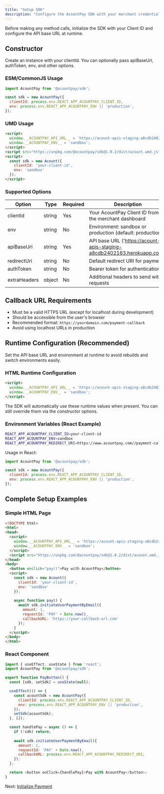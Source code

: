 ```yaml
---
title: "Setup SDK"
description: "Configure the AcountPay SDK with your merchant credentials"
---
```


Before making any method calls, initialize the SDK with your Client ID and configure the API base URL at runtime.

## Constructor

Create an instance with your clientId. You can optionally pass apiBaseUrl, authToken, env, and other options.

### ESM/CommonJS Usage

```javascript
import AcountPay from '@acountpay/sdk';

const sdk = new AcountPay({
  clientId: process.env.REACT_APP_ACOUNTPAY_CLIENT_ID,
  env: process.env.REACT_APP_ACOUNTPAY_ENV || 'production',
});
```

### UMD Usage

```html
<script>
  window.__ACOUNTPAY_API_URL__ = 'https://acount-apis-staging-a8cdb2402163.herokuapp.com';
  window.__ACOUNTPAY_ENV__ = 'sandbox';
</script>
<script src="https://unpkg.com/@acountpay/sdk@1.0.2/dist/acount.umd.js"></script>
<script>
  const sdk = new Acount({
    clientId: 'your-client-id',
    env: 'sandbox'
  });
</script>
```

### Supported Options

| Option       | Type   | Required | Description                                                             |
| ------------ | ------ | -------- | ----------------------------------------------------------------------- |
| clientId     | string | Yes      | Your AcountPay Client ID from the merchant dashboard                    |
| env          | string | No       | Environment: sandbox or production (default: production)                |
| apiBaseUrl   | string | Yes      | API base URL ('https://acount-apis-staging-a8cdb2402163.herokuapp.com') |
| redirectUri  | string | No       | Default redirect URI for payments                                       |
| authToken    | string | No       | Bearer token for authentication                                         |
| extraHeaders | object | No       | Additional headers to send with requests                                |

## Callback URL Requirements

- Must be a valid HTTPS URL (except for localhost during development)
- Should be accessible from the user's browser
- Recommended format: `https://yourdomain.com/payment-callback`
- Avoid using localhost URLs in production

## Runtime Configuration (Recommended)

Set the API base URL and environment at runtime to avoid rebuilds and switch environments easily.

### HTML Runtime Configuration

```html
<script>
  window.__ACOUNTPAY_API_URL__ = 'https://acount-apis-staging-a8cdb2402163.herokuapp.com';
  window.__ACOUNTPAY_ENV__ = 'sandbox';
</script>
```

The SDK will automatically use these runtime values when present. You can still override them via the constructor options.

### Environment Variables (React Example)

```bash
REACT_APP_ACOUNTPAY_CLIENT_ID=your-client-id
REACT_APP_ACOUNTPAY_ENV=sandbox
REACT_APP_ACOUNTPAY_REDIRECT_URI=https://www.acountpay.com//payment-callback
```

Usage in React:

```javascript
import AcountPay from '@acountpay/sdk';

const sdk = new AcountPay({
  clientId: process.env.REACT_APP_ACOUNTPAY_CLIENT_ID,
  env: process.env.REACT_APP_ACOUNTPAY_ENV || 'production',
});
```

## Complete Setup Examples

### Simple HTML Page

```html
<!DOCTYPE html>
<html>
<head>
  <script>
    window.__ACOUNTPAY_API_URL__ = 'https://acount-apis-staging-a8cdb2402163.herokuapp.com';
    window.__ACOUNTPAY_ENV__ = 'sandbox';
  </script>
  <script src="https://unpkg.com/@acountpay/sdk@1.0.2/dist/acount.umd.js"></script>
</head>
<body>
  <button onclick="pay()">Pay with AcountPay</button>
  <script>
    const sdk = new Acount({ 
      clientId: 'your-client-id',
      env: 'sandbox'
    });
    
    async function pay() {
      await sdk.initiateUserPaymentByEmail({
        amount: 1,
        requestId: 'PAY' + Date.now(),
        callbackURL: 'https://your-callback-url.com'
      });
    }
  </script>
</body>
</html>
```

### React Component

```javascript
import { useEffect, useState } from 'react';
import AcountPay from '@acountpay/sdk';

export function PayButton() {
  const [sdk, setSdk] = useState(null);

  useEffect(() => {
    const acountSdk = new AcountPay({
      clientId: process.env.REACT_APP_ACOUNTPAY_CLIENT_ID,
      env: process.env.REACT_APP_ACOUNTPAY_ENV || 'production',
    });
    setSdk(acountSdk);
  }, []);

  const handlePay = async () => {
    if (!sdk) return;
    
    await sdk.initiateUserPaymentByEmail({
      amount: 1,
      requestId: 'PAY' + Date.now(),
      callbackURL: process.env.REACT_APP_ACOUNTPAY_REDIRECT_URI,
    });
  };

  return <button onClick={handlePay}>Pay with AcountPay</button>;
}
```

Next: [Initialize Payment](/sdk/initialize_payment)